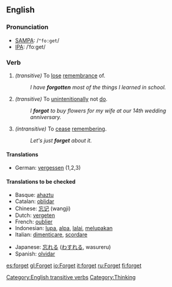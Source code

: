 ==English==

=== Pronunciation ===
*[[w:SAMPA|SAMPA]]: /<tt>"fo:get</tt>/
*[[w:IPA|IPA]]: /ˈfoːget/

=== Verb ===
{{irregverb|'''to forget'''|'''[[forgets]]'''|'''[[forgot]]'''|'''[[forgotten]]'''|'''[[forgetting]]'''}}
#''(transitive)'' To [[lose]] [[remembrance]] of.
#:''I have '''forgotten''' most of the things I learned in school.''
#''(transitive)'' To [[unintenitionally]] not [[do]].
#:''I '''forgot''' to buy flowers for my wife at our 14th wedding anniversary.''
#''(intransitive)'' To [[cease]] [[remembering]].
#:''Let's just '''forget''' about it.''
====Translations====
*German: [[vergessen]] (1,2,3)

==== Translations to be checked====
{{checktrans}}
{{top}}
*Basque: [[ahaztu]]
*Catalan: [[oblidar]]
*Chinese: [[忘记]] (wangji)
*Dutch: [[vergeten]]
*French: [[oublier]]
*Indonesian: [[lupa]], [[alpa]], [[lalai]], [[lupa|melupakan]]
*Italian: [[dimenticare]], [[scordare]]
{{mid}}
*Japanese: [[忘れる]] ([[わすれる]], wasureru)
*Spanish: [[olvidar]]
{{bottom}}

[[Category:English transitive verbs]]
[[Category:Thinking]]

[[es:forget]]
[[gl:Forget]]
[[io:Forget]]
[[it:forget]]
[[ru:Forget]]
[[fi:forget]]